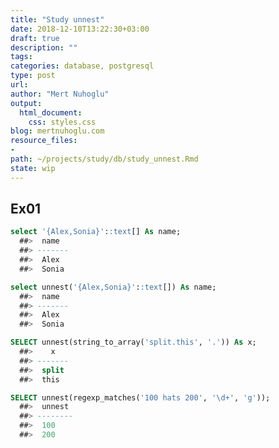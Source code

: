 ```yaml
---
title: "Study unnest"
date: 2018-12-10T13:22:30+03:00 
draft: true
description: ""
tags:
categories: database, postgresql
type: post
url:
author: "Mert Nuhoglu"
output:
  html_document:
    css: styles.css
blog: mertnuhoglu.com
resource_files:
- 
path: ~/projects/study/db/study_unnest.Rmd
state: wip
---
```


## Ex01

``` sql
select '{Alex,Sonia}'::text[] As name;
  ##>  name
  ##> -------
  ##>  Alex
  ##>  Sonia

select unnest('{Alex,Sonia}'::text[]) As name;
  ##>  name
  ##> -------
  ##>  Alex
  ##>  Sonia

SELECT unnest(string_to_array('split.this', '.')) As x;
  ##>    x
  ##> -------
  ##>  split
  ##>  this

SELECT unnest(regexp_matches('100 hats 200', '\d+', 'g'));
  ##>  unnest
  ##> --------
  ##>  100
  ##>  200
``` 

